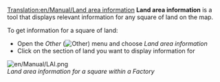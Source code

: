 [[Translation:en/Manual/Land area information]]
{{fr/Traduction|en/Manual/Land area information|0}}
'''Land area information''' is a tool that displays relevant information for any square of land on the map.

To get information for a square of land:

*Open the ''Other'' ([[File:en/Manual/Manual html 51cda05b.png|Other]]) menu and choose ''Land area information''
*Click on the section of land you want to display information for

[[File:en/Manual/LAI.png]]<br>
''Land area information for a square within a Factory''